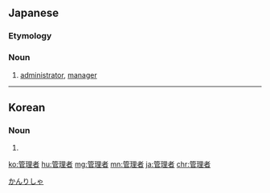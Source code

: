 ==Japanese==
{{ja-kanjitab|かん|り|しゃ|yomi=o}}

===Etymology===
{{suffix|管理|者|t1=administrate, manage|t2=-er|lang=ja|sort=かんりしゃ}}

===Noun===
{{ja-noun|かんりしゃ}}

# [[administrator]], [[manager]]

[[Category:ja:Computing|かんりしゃ]]

----

==Korean==
{{ko-hanjatab}}

===Noun===
{{ko-noun|hj|hangeul=관리자}}

# {{ko-hanja form of|관리자|administrator, manager}}

[[ko:管理者]]
[[hu:管理者]]
[[mg:管理者]]
[[mn:管理者]]
[[ja:管理者]]
[[chr:管理者]]